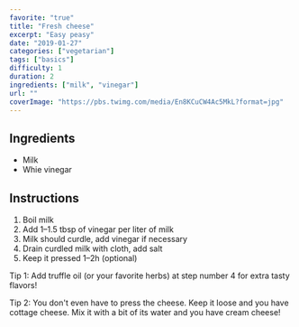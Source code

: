 ```yaml
---
favorite: "true"
title: "Fresh cheese"
excerpt: "Easy peasy"
date: "2019-01-27"
categories: ["vegetarian"]
tags: ["basics"]
difficulty: 1
duration: 2
ingredients: ["milk", "vinegar"]
url: ""
coverImage: "https://pbs.twimg.com/media/En8KCuCW4Ac5MkL?format=jpg"
---
```


## Ingredients

- Milk
- Whie vinegar

## Instructions

1. Boil milk
2. Add 1–1.5 tbsp of vinegar per liter of milk
3. Milk should curdle, add vinegar if necessary
4. Drain curdled milk with cloth, add salt
5. Keep it pressed 1–2h (optional)

Tip 1: Add truffle oil (or your favorite herbs) at step number 4 for extra tasty flavors!

Tip 2: You don't even have to press the cheese. Keep it loose and you have cottage cheese. Mix it with a bit of its water and you have cream cheese!
